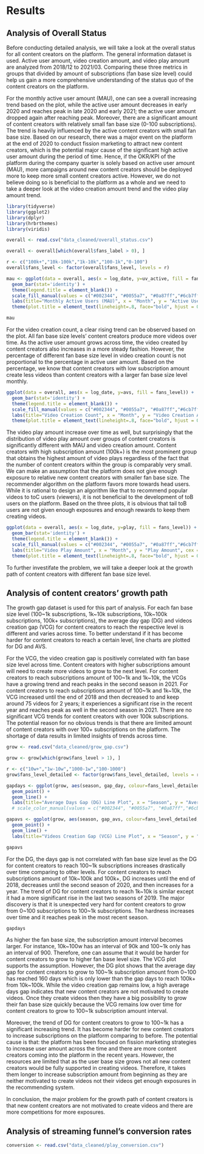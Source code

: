 # Results

## Analysis of Overall Status

Before conducting detailed analysis, we will take a look at the overall status for all content creators on the platform. The general information dataset is used. Active user amount, video creation amount, and video play amount are analyzed from 2018/12 to 2021/03. Comparing these three metrics in groups that divided by amount of subscriptions (fan base size level) could help us gain a more comprehensive understanding of the status quo of the content creators on the platform.

For the monthly active user amount (MAU), one can see a overall increasing trend based on the plot, while the active user amount decreases in early 2020 and reaches peak in late 2020 and early 2021; the active user amount dropped again after reaching peak. Moreover, there are a significant amount of content creators with relatively small fan base size (0-100 subscriptions). The trend is heavily influenced by the active content creators with small fan base size. Based on our research, there was a major event on the platform at the end of 2020 to conduct fission marketing to attract new content creators, which is the potential major cause of the significant high active user amount during the period of time. Hence, if the OKR/KPI of the platform during the company quarter is solely based on active user amount (MAU), more campaigns around new content creators should be deployed more to keep more small content creators active. However, we do not believe doing so is beneficial to the platform as a whole and we need to take a deeper look at the video creation amount trend and the video play amount trend.

```r
library(tidyverse)
library(ggplot2)
library(dplyr)
library(hrbrthemes)
library(viridis)

overall <- read.csv("data_cleaned/overall_status.csv")

overall <- overall[which(overall$fans_label > 0), ]

r <- c("100k+","10k-100k","1k-10k","100-1k","0-100")
overall$fans_level <- factor(overall$fans_level, levels = r)

mau <- ggplot(data = overall, aes(x = log_date, y=uv_active, fill = fans_level)) +
  geom_bar(stat='identity') +
  theme(legend.title = element_blank()) +
  scale_fill_manual(values = c("#002344", "#0055a7", "#0a87ff","#6cb7ff", "#93caff")) +
  labs(title="Monthly Active Users (MAU)", x = "Month", y = "Active User Amount", cex = 1) +
  theme(plot.title = element_text(lineheight=.8, face="bold", hjust = 0.5))

```
```r

mau
```

For the video creation count, a clear rising trend can be observed based on the plot. All fan base size levels' content creators produce more videos over time. As the active user amount grows across time, the video created by content creators also increases in a more steady fashion. However, the percentage of different fan base size level in video creation count is not proportional to the percentage in active user amount. Based on the percentage, we know that content creators with low subscription amount create less videos than content creators with a larger fan base size level monthly. 

```r
ggplot(data = overall, aes(x = log_date, y=avs, fill = fans_level)) +
  geom_bar(stat='identity') +
  theme(legend.title = element_blank()) +
  scale_fill_manual(values = c("#002344", "#0055a7", "#0a87ff","#6cb7ff", "#93caff")) +
  labs(title="Video Creation Count", x = "Month", y = "Video Creation Amount", cex = 1) +
  theme(plot.title = element_text(lineheight=.8, face="bold", hjust = 0.5))
```
The video play amount increase over time as well, but surprisingly that the distribution of video play amount over groups of content creators is significantly different with MAU and video creation amount. Content creators with high subscription amount (100k+) is the most prominent group that obtains the highest amount of video plays regardless of the fact that the number of content creators within the group is comparably very small. We can make an assumption that the platform does not give enough exposure to relative new content creators with smaller fan base size. The recommender algorithm on the platform favors more towards head users. While it is rational to design an algorithm like that to recommend popular videos to toC users (viewers), it is not beneficial to the development of toB users on the platform. Based on the three plots, it is obvious that tail toB users are not given enough exposures and enough rewards to keep them creating videos.

```r
ggplot(data = overall, aes(x = log_date, y=play, fill = fans_level)) +
  geom_bar(stat='identity') +
  theme(legend.title = element_blank()) +
  scale_fill_manual(values = c("#002344", "#0055a7", "#0a87ff","#6cb7ff", "#93caff")) +
  labs(title="Video Play Amount", x = "Month", y = "Play Amount", cex = 1) +
  theme(plot.title = element_text(lineheight=.8, face="bold", hjust = 0.5))
```
To further investifate the problem, we will take a deeper look at the growth path of content creators with different fan base size level.


## Analysis of content creators' growth path

The growth gap dataset is used for this part of analysis. For each fan base size level (100\~1k subscriptions, 1k\~10k subscriptions, 10k\~100k subscriptions, 100k+ subscriptions), the average day gap (DG) and videos creation gap (VCG) for content creators to reach the respective level is different and varies across time. To better understand if it has become harder for content creators to reach a certain level, line charts are plotted for DG and AVS.

For the VCG, the video creation gap is positively correlated with fan base size level across time. Content creators with higher subscriptions amount will need to create more videos to grow to the next level. For content creators to reach subscriptions amount of 100\~1k and 1k\~10k, the VCGs have a growing trend and reach peaks in the second season in 2021. For content creators to reach subscriptions amount of 100\~1k and 1k\~10k, the VCG increased until the end of 2018 and then decreased to and keep around 75 videos for 2 years; it experiences a significant rise in the recent year and reaches peak as well in the second season in 2021. There are no significant VCG trends for content creators with over 100k subscriptions. The potential reason for no obvious trends is that there are limited amount of content creators with over 100+ subscriptions on the platform. The shortage of data results in limited insights of trends across time.

```r
grow <- read.csv("data_cleaned/grow_gap.csv")

grow <- grow[which(grow$fans_level > 1), ]

r <- c("10w+","1w-10w","1000-1w","100-1000")
grow$fans_level_detailed <- factor(grow$fans_level_detailed, levels = r)

gapdays <- ggplot(grow, aes(season, gap_day, colour=fans_level_detailed, group=fans_level_detailed)) +
  geom_point() +
  geom_line() + 
  labs(title="Average Days Gap (DG) Line Plot", x = "Season", y = "Average Day Gap", cex = 1)
  # scale_color_manual(values = c("#002344", "#0055a7", "#0a87ff","#6cb7ff", "#93caff"))

gapavs <- ggplot(grow, aes(season, gap_avs, colour=fans_level_detailed, group=fans_level_detailed)) +
  geom_point() +
  geom_line() + 
  labs(title="Videos Creation Gap (VCG) Line Plot", x = "Season", y = "Video Creation Gap", cex = 1)

gapavs
```

For the DG, the days gap is not correlated with fan base size level as the DG for content creators to reach 100\~1k subscriptions increases drastically over time comparing to other levels. For content creators to reach subscriptions amount of 10k\~100k and 100k+, DG increases until the end of 2018, decreases until the second season of 2020, and then increases for a year. The trend of DG for content creators to reach 1k\~10k is similar except it had a more significant rise in the last two seasons of 2019. The major discovery is that it is unexpected very hard for content creators to grow from 0\~100 subscriptions to 100\~1k subscriptions. The hardness increases over time and it reaches peak in the most recent season.

```r
gapdays
```

As higher the fan base size, the subscription amount interval becomes larger. For instance, 10k\~100w has an interval of 90k and 100\~1k only has an interval of 900. Therefore, one can assume that it would be harder for content creators to grow to higher fan base level size. The VCG plot supports the assumption. However, the DG plot shows that the average day gap for content creators to grow to 100\~1k subscription amount from 0\~100 has reached 160 days which is only lower than the gap days to reach 100k+ from 10k\~100k. While the video creation gap remains low, a high average days gap indicates that new content creators are not motivated to create videos. Once they create videos then they have a big possibility to grow their fan base size quickly because the VCG remains low over time for content creators to grow to 100\~1k subscription amount interval.

Moreover, the trend of DG for content creators to grow to 100\~1k has a significant increasing trend. It has become harder for new content creators to increase subscriptions on the platform comparing to before. The potential cause is that: the platform has been focused on fission marketing strategies to increase user amount across the time and there are more content creators coming into the platform in the recent years. However, the resources are limited that as the user base size grows not all new content creators would be fully supported in creating videos. Therefore, it takes them longer to increase subscription amount from beginning as they are neither motivated to create videos not their videos get enough exposures in the recommending system.

In conclusion, the major problem for the growth path of content creators is that new content creators are not motivated to create videos and there are more competitions for more exposures.


## Analysis of streaming funnel's conversion rates

```r

conversion <- read.csv("data_cleaned/play_conversion.csv")



```



